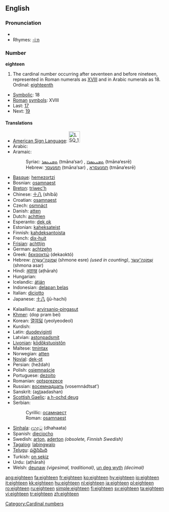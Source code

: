 ==English==

===Pronunciation===
* {{audio|en-us-eighteen.ogg|Audio (US)}}
* Rhymes: [[Rhymes:English:-iːn|-iːn]]

===Number===
'''eighteen'''

# The cardinal number occurring after seventeen and before nineteen, represented in Roman numerals as [[XVIII]] and in Arabic numerals as 18. Ordinal: [[eighteenth]]
* [[Symbolic]]: 18
* [[Roman]] [[symbol]]s: XVIII
* Last: [[seventeen|17]]
* Next: [[nineteen|19]]

====Translations====
{{trans-top|cardinal number}}
* [[American Sign Language]]: [[Image:LSQ 18.jpg|35px]]
* Arabic: {{Arab|[[ثمانية عشر]]}} {{unicode|(θamániaʈ ʕášar)}}
* Aramaic:
*: Syriac: [[ܬܡܢܥܣܪ]] (tmāna‘sar) {{m}}, [[ܬܡܢܥܣܪܐ]] (tmāna‘esrē) {{f}}
*: Hebrew: [[תמנעסר]] (tmāna‘sar) {{m}}, [[תמנעסרא]] (tmāna‘esrē) {{f}}
* [[Basque]]: [[hemezortzi]]
* Bosnian: [[osamnaest]]
* [[Breton]]: [[triwec'h]]
* Chinese: [[十八]] (shíbā)
* Croatian: [[osamnaest]]
* Czech: [[osmnáct]]
* Danish: [[atten]]
* Dutch: [[achttien]] {{f}}
* Esperanto: [[dek ok]]
* Estonian: [[kaheksateist]]
* Finnish: [[kahdeksantoista]]
* French: [[dix-huit]] {{m}}
* [[Frisian]]: [[achttjin]]
* German: [[achtzehn]] {{f}}
* Greek: [[δεκαοκτώ]] (dekaoktó)
* Hebrew: [[שמונה עשרה|שְׁמוֹנֶה־עֶשְׂרֵה]] (shmone esre) {{f}} ''(used in counting)'', [[שמונה עשר|שְׁמוֹנָה־עָשָׂר]] (shmona asar) {{m}}
* Hindi: [[अठारह]] (aṭhārah)
* Hungarian: {{t|hu|tizennyolc}}
* Icelandic: [[átján]]
* Indonesian: [[delapan belas]]
* Italian: [[diciotto]]
* Japanese: [[十八]] (jū-hachi)
{{trans-mid}}
* Kalaallisut: [[arvirsaniq-pingasut]]
* [[Khmer]]: {{Khmr|[[ដប់ប្រាំបី]]}} (dop pram bei)
* Korean: [[열여덟]] (yeolyeodeol)
* Kurdish: {{KUchar|[[هه‌ژده‌]]}}
* Latin: [[duodeviginti]]
* Latvian: [[astoņpadsmit]]
* [[Livonian]]: [[kōdõkstuoistõn]]
* Maltese: [[tmintax]]
* Norwegian: [[atten]]
* [[Novial]]: [[dek-ot]]
* Persian: {{fa-Arab|[[هجده]]}} (heždah)
* Polish: [[osiemnaście]]
* Portuguese: [[dezoito]]
* Romanian: [[optsprezece]]
* Russian: [[восемнадцать]] (vosemnádtsat’)
* Sanskrit: (a<u>st</u>aadashan)
* [[Scottish Gaelic]]: [[a h-ochd deug]]
* Serbian:
*: Cyrillic: [[осамнаест]]
*: Roman: [[osamnaest]]
* [[Sinhala]]: [[දහඅට]] (dhahaata)
* Spanish: [[dieciocho]]
* Swedish: [[arton]], [[aderton]] ''(obsolete, Finnish Swedish)''
* [[Tagalog]]: [[labingwalo]]
* [[Telugu]]: [[పద్దెనిమిది]]
* Turkish: [[on sekiz]]
* Urdu: {{ur-Arab|[[اٹھارہ]]}} (aṭhārah)
* Welsh: [[deunaw]] ''(vigesimal, traditional)'', [[un deg wyth]] ''(decimal)''
{{trans-bottom}}

[[Category:Cardinal numbers]]

[[ang:eighteen]]
[[fa:eighteen]]
[[fr:eighteen]]
[[ko:eighteen]]
[[hy:eighteen]]
[[io:eighteen]]
[[it:eighteen]]
[[kk:eighteen]]
[[hu:eighteen]]
[[nl:eighteen]]
[[ja:eighteen]]
[[pl:eighteen]]
[[ro:eighteen]]
[[ru:eighteen]]
[[simple:eighteen]]
[[fi:eighteen]]
[[sv:eighteen]]
[[ta:eighteen]]
[[vi:eighteen]]
[[tr:eighteen]]
[[zh:eighteen]]